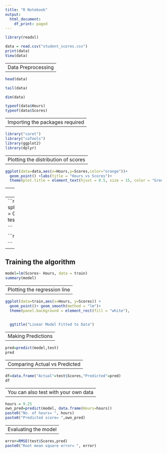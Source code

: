 ---
title: "R Notebook"
output:
  html_document:
    df_print: paged
---


```{r}
library(readxl)
```

```{r}

data = read.csv("student_scores.csv")
print(data)
View(data)
```

---
Data Preprocessing
---

```{r}

head(data)
```
```{r}

tail(data)
```
```{r}

dim(data)
```
```{r}
typeof(data$Hours)
typeof(data$Scores)
```

---
Importing the packages required
---

```{r}
library("caret")
library("caTools")
library(ggplot2)
library(dplyr)

```

---
Plotting the distribution of scores
---

```{r}
ggplot(data=data,aes(x=Hours,y=Scores,color="orange"))+
  geom_point() +labs(title = "Hours vs Scores")+
  theme(plot.title = element_text(hjust = 0.5, size = 15, color = "Green"))

```

---
Preparing the data
---
```{r}

set.seed(2)
split=sample.split(data$Scores,SplitRatio = 0.8)
train=subset(data,split== TRUE)
test=subset(data,split== FALSE)
train

```

```{r}
test

```

---
Training the algorithm
---

```{r}

model=lm(Scores~ Hours, data = train)
summary(model)

```

---
Plotting the regression line
---

```{r}

ggplot(data=train,aes(x=Hours, y=Scores)) +
  geom_point()+ geom_smooth(method = "lm")+
  theme(panel.background = element_rect(fill = "white"),
                                                                          axis.line.x=element_line(),
                                                                          axis.line.y=element_line()) +
  ggtitle("Linear Model Fitted to Data")

```

---
Making Predictions
---

```{r}
pred=predict(model,test)
pred
```

---
Comparing Actual vs Predicted
---

```{r}
df=data.frame("Actual"=test$Scores,"Predicted"=pred)
df
```

---
You can also test with your own data
---

```{r}

hours = 9.25
own_pred=predict(model, data.frame(Hours=hours))
paste0("No. of hours= ", hours)
paste0("Predicted score= ",own_pred)
```

---
Evaluating the model
---

```{r}
error=RMSE(test$Scores,pred)
paste0("Root mean square error= ", error)
```